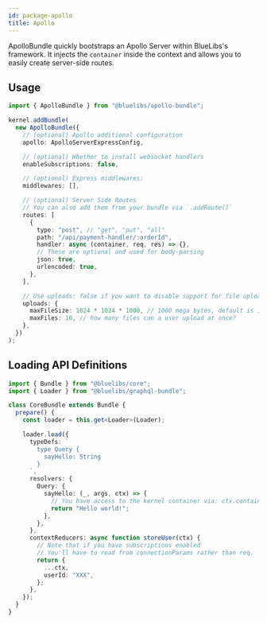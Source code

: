 ```yaml
---
id: package-apollo
title: Apollo
---
```



<PackageHeader version="1.3.2" packageName="apollo-bundle" containsTypeDefs />

ApolloBundle quickly bootstraps an Apollo Server within BlueLibs's framework. It injects the `container` inside the context and allows you to easily create server-side routes.

## Usage

```typescript
import { ApolloBundle } from "@bluelibs/apollo-bundle";

kernel.addBundle(
  new ApolloBundle({
    // (optional) Apollo additional configuration
    apollo: ApolloServerExpressConfig,

    // (optional) Whether to install websocket handlers
    enableSubscriptions: false,

    // (optional) Express middlewares:
    middlewares: [],

    // (optional) Server Side Routes
    // You can also add them from your bundle via `.addRoute()`
    routes: [
      {
        type: "post", // "get", "put", "all"
        path: "/api/payment-handler/:orderId",
        handler: async (container, req, res) => {},
        // These are optional and used for body-parsing
        json: true,
        urlencoded: true,
      },
    ],

    // Use uploads: false if you want to disable support for file uploading via graphql-upload
    uploads: {
      maxFileSize: 1024 * 1024 * 1000, // 1000 mega bytes, default is 10e9
      maxFiles: 10, // how many files can a user upload at once?
    },
  })
);
```

## Loading API Definitions

```typescript
import { Bundle } from "@bluelibs/core";
import { Loader } from "@bluelibs/graphql-bundle";

class CoreBundle extends Bundle {
  prepare() {
    const loader = this.get<Loader>(Loader);

    loader.load({
      typeDefs: `
        type Query {
          sayHello: String
        }
      `,
      resolvers: {
        Query: {
          sayHello: (_, args, ctx) => {
            // You have access to the kernel container via: ctx.container
            return "Hello world!";
          },
        },
      },
      contextReducers: async function storeUser(ctx) {
        // Note that if you have subscriptions enabled
        // You'll have to read from connectionParams rather than req.
        return {
          ...ctx,
          userId: "XXX",
        };
      },
    });
  }
}
```
